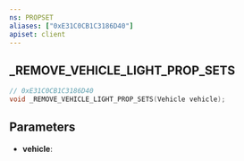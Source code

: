 ```yaml
---
ns: PROPSET
aliases: ["0xE31C0CB1C3186D40"]
apiset: client
---
```

## _REMOVE_VEHICLE_LIGHT_PROP_SETS

```c
// 0xE31C0CB1C3186D40
void _REMOVE_VEHICLE_LIGHT_PROP_SETS(Vehicle vehicle);
```


## Parameters
* **vehicle**: